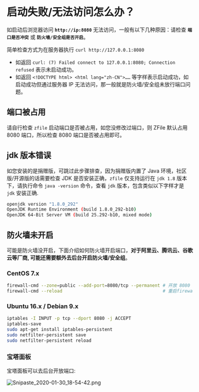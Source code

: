 # 启动失败/无法访问怎么办？

如启动后浏览器访问 **`http://ip:8080`** 无法访问，一般有以下几种原因：请检查 **`端口是否冲突`** 或 **`防火墙/安全组是否开启`**。

简单检查方式为在服务器执行 `curl http://127.0.0.1:8080`
- 如返回 `curl: (7) Failed connect to 127.0.0.1:8080; Connection refused` 表示未启动成功。
- 如返回 `<!DOCTYPE html> <html lang="zh-CN">……` 等字样表示启动成功，如启动成功但通过服务器 IP 无法访问，那一般就是防火墙/安全组未放行端口问题。


## 端口被占用

请自行检查 `zfile` 启动端口是否被占用，如您没修改过端口，则 ZFile 默认占用 8080 端口，所以检查 8080 端口是否被占用即可。

## jdk 版本错误

如您安装的是捐赠版，可跳过此步骤排查，因为捐赠版内置了 Java 环境，社区版/开源版的话需要检查 JDK 是否安装正确，`zfile` 仅支持运行在 `jdk 1.8` 版本下，请执行命令 `java -version` 命令，查看 `jdk` 版本，包含类似以下字样才是 `jdk` 安装正确.

```bash showLineNumbers
openjdk version "1.8.0_292"
OpenJDK Runtime Environment (build 1.8.0_292-b10)
OpenJDK 64-Bit Server VM (build 25.292-b10, mixed mode)
```

## 防火墙未开启

可能是防火墙没开启，下面介绍如何防火墙开启端口，**对于阿里云、腾讯云、谷歌云等厂商, 可能还需要额外去后台开启防火墙/安全组**。

### CentOS 7.x

```bash showLineNumbers
firewall-cmd --zone=public --add-port=8080/tcp --permanent # 开放 8080 端口
firewall-cmd --reload                                      # 重启firewall
```

### Ubuntu 16.x / Debian 9.x

```bash showLineNumbers
iptables -I INPUT -p tcp --dport 8080 -j ACCEPT
iptables-save
sudo apt-get install iptables-persistent
sudo netfilter-persistent save
sudo netfilter-persistent reload
```

### 宝塔面板

宝塔面板可以去后台开放端口:

![Snipaste_2020-01-30_18-54-42.png](/img/2020/01/30/18fa335b407ae.png)